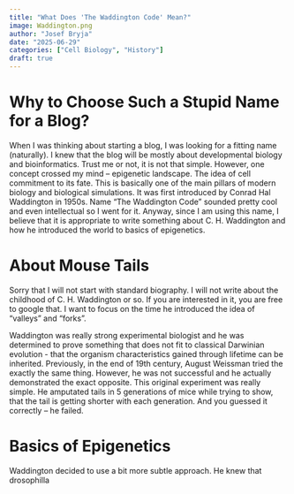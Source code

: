 ```yaml
---
title: "What Does 'The Waddington Code' Mean?"
image: Waddington.png
author: "Josef Bryja"
date: "2025-06-29"
categories: ["Cell Biology", "History"]
draft: true
---
```


# Why to Choose Such a Stupid Name for a Blog?

When I was thinking about starting a blog, I was looking for a fitting name (naturally). I knew that the blog will be mostly about developmental biology and bioinformatics. Trust me or not, it is not that simple. However, one concept crossed my mind -- epigenetic landscape. The idea of cell commitment to its fate. This is basically one of the main pillars of modern biology and biological simulations. It was first introduced by Conrad Hal Waddington in 1950s. Name "The Waddington Code" sounded pretty cool and even intellectual so I went for it. Anyway, since I am using this name, I believe that it is appropriate to write something about C. H. Waddington and how he introduced the world to basics of epigenetics.


# About Mouse Tails

Sorry that I will not start with standard biography. I will not write about the childhood of C. H. Waddington or so. If you are interested in it, you are free to google that. I want to focus on the time he introduced the idea of "valleys" and "forks".

Waddington was really strong experimental biologist and he was determined to prove something that does not fit to classical Darwinian evolution - that the organism characteristics gained through lifetime can be inherited. Previously, in the end of 19th century, August Weissman tried the exactly the same thing. However, he was not successful and he actually demonstrated the exact opposite. This original experiment was really simple. He amputated tails in 5 generations of mice while trying to show, that the tail is getting shorter with each generation. And you guessed it correctly -- he failed.


# Basics of Epigenetics 

Waddington decided to use a bit more subtle approach. He knew that drosophilla  

